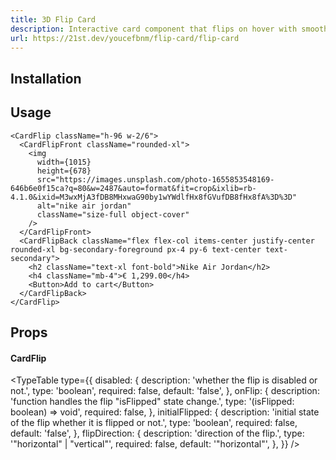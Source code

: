 ```yaml
---
title: 3D Flip Card
description: Interactive card component that flips on hover with smooth 3D transitions.
url: https://21st.dev/youcefbnm/flip-card/flip-card
---
```


<ComponentPreview name="card-flip-demo" />

## Installation

<ComponentInstallation name="card-flip" />

## Usage

```tsx
<CardFlip className="h-96 w-2/6">
  <CardFlipFront className="rounded-xl">
    <img
      width={1015}
      height={678}
      src="https://images.unsplash.com/photo-1655853548169-646b6e0f15ca?q=80&w=2487&auto=format&fit=crop&ixlib=rb-4.1.0&ixid=M3wxMjA3fDB8MHxwaG90by1wYWdlfHx8fGVufDB8fHx8fA%3D%3D"
      alt="nike air jordan"
      className="size-full object-cover"
    />
  </CardFlipFront>
  <CardFlipBack className="flex flex-col items-center justify-center rounded-xl bg-secondary-foreground px-4 py-6 text-center text-secondary">
    <h2 className="text-xl font-bold">Nike Air Jordan</h2>
    <h4 className="mb-4">€ 1,299.00</h4>
    <Button>Add to cart</Button>
  </CardFlipBack>
</CardFlip>
```

## Props

#### CardFlip

<TypeTable
  type={{
    disabled: {
      description: 'whether the flip is disabled or not.',
      type: 'boolean',
      required: false,
      default: 'false',
    },
    onFlip: {
      description: 'function handles the flip "isFlipped" state change.',
      type: '(isFlipped: boolean) => void',
      required: false,
    },
    initialFlipped: {
      description: 'initial state of the flip whether it is flipped or not.',
      type: 'boolean',
      required: false,
      default: 'false',
    },
    flipDirection: {
      description: 'direction of the flip.',
      type: '"horizontal" | "vertical"',
      required: false,
      default: '"horizontal"',
    },
  }}
/>
